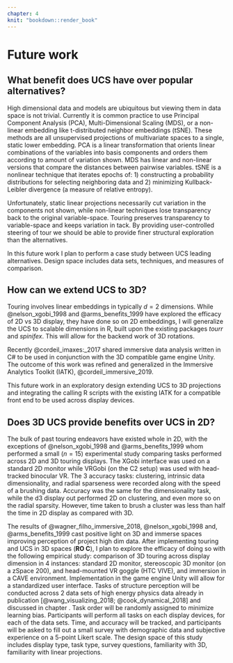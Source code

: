 ```yaml
---
chapter: 4
knit: "bookdown::render_book"
---
```


# Future work {#ch:future_work}

## What benefit does UCS have over popular alternatives?

High dimensional data and models are ubiquitous but viewing them in data space is not trivial. Currently it is common practice to use Principal Component Analysis (PCA), Multi-Dimensional Scaling (MDS), or a non-linear embedding like t-distributed neighbor embeddings (tSNE). These methods are all unsupervised projections of multivariate spaces to a single, static lower embedding. PCA is a linear transformation that orients linear combinations of the variables into basis components and orders them according to amount of variation shown. MDS has linear and non-linear versions that compare the distances between pairwise variables. tSNE is a nonlinear technique that iterates epochs of: 1) constructing a probability distributions for selecting neighboring data and 2) minimizing Kullback-Leibler divergence (a measure of relative entropy).

Unfortunately, static linear projections necessarily cut variation in the components not shown, while non-linear techniques lose transparency back to the original variable-space. Touring preserves transparency to variable-space and keeps variation in tack. By providing user-controlled steering of tour we should be able to provide finer structural exploration than the alternatives.

In this future work I plan to perform a case study between UCS leading alternatives. Design space includes data sets, techniques, and measures of comparison.

## How can we extend UCS to 3D?

Touring involves linear embeddings in typically $d=2$ dimensions. While @nelson_xgobi_1998 and @arms_benefits_1999 have explored the efficacy of 2D vs 3D display, they have done so on 2D embeddings, I will generalize the UCS to scalable dimensions in R, built upon the existing packages *tourr* and *spinifex*. This will allow for the backend work of 3D rotations.

Recently @cordeil_imaxes:_2017 shared immersive data analysis written in C# to be used in conjunction with the 3D compatible game engine Unity. The outcome of this work was refined and generalized in the Immersive Analytics Toolkit (IATK), @cordeil_immersive_2019. 

This future work in an exploratory design extending UCS to 3D projections and integrating the calling R scripts with the existing IATK for a compatible front end to be used across display devices.

## Does 3D UCS provide benefits over UCS in 2D? {#UCS_3dvs2d}


The bulk of past touring endeavors have existed whole in 2D, with the exceptions of @nelson_xgobi_1998 and @arms_benefits_1999 whom performed a small ($n=15$) experimental study comparing tasks performed across 2D and 3D touring displays. The XGobi interface was used on a standard 2D monitor while VRGobi (on the C2 setup) was used with head-tracked binocular VR. The 3 accuracy tasks: clustering, intrinsic data dimensionality, and radial sparseness were recorded along with the speed of a brushing data. Accuracy was the same for the dimensionality task, while the d3 display out performed 2D on clustering, and even more so on the radial sparsity. However, time taken to brush a cluster was less than half the time in 2D display as compared with 3D. 

The results of @wagner_filho_immersive_2018, @nelson_xgobi_1998 and, @arms_benefits_1999 cast positive light on 3D and immerse spaces improving perception of project high dim data. After implementing touring and UCS in 3D spaces (**RO C**), I plan to explore the efficacy of doing so with the following empirical study: comparison of 3D touring across display dimension in 4 instances: standard 2D monitor, stereoscopic 3D monitor (on a zSpace 200), and head-mounted VR goggle (HTC VIVE), and immersion in a CAVE environment. Implementation in the game engine Unity will allow for a standardized user interface. Tasks of structure perception will be conducted across 2 data sets of high energy physics data already in publication [@wang_visualizing_2018; @cook_dynamical_2018] and discussed in chapter \ref{ch:spinifex}. Task order will be randomly assigned to minimize learning bias. Participants will perform all tasks on each display devices, for each of the data sets. Time, and accuracy will be tracked, and participants will be asked to fill out a small survey with demographic data and subjective experience on a 5-point Likert scale. The design space of this study includes display type, task type, survey questions, familiarity with 3D, familiarity with linear projections.
